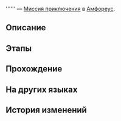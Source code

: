 {{Дополнить|Диалоги.}}
{{Миссия Инфобокс
|id              = 3040050
|Название        = 
|Изображение     = Миссия Освоения .png
|Тип             = Миссия приключения
|События         = 
|Глава           = 
|Условия         = Завершена [[Миссия Освоения]] ''[[О серебряная колесница, мчись на тёмные земли]]''
|Персонажи       = Первопроходец
|СтартЛокация    = Вечный священный город Охема
|Мир             = Амфореус
|Локации         = Вечный священный город Охема
|Предыдущая      = 
|Следующая       = 
|Награды         = 
}}
'''''' — [[Миссия приключения]] в [[Амфореус]].

==Описание==
{{Описание|<!--официальное описание из Перекрёстка судеб-->}}

==Этапы==


==Прохождение==
{{Дополнить}}


{{Диалог Конец}}

==На других языках==
{{На других языках
|en   = 
|zhs  = 
|zht  = 
|ja   = 
|ko   = 
|es   = 
|fr   = 
|ru   = 
|th   = 
|vi   = 
|de   = 
|id   = 
|pt   = 
}}

==История изменений==
{{История изменений|3.0}}
